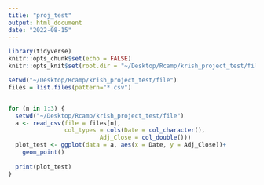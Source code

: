 ```yaml
---
title: "proj_test"
output: html_document
date: "2022-08-15"
---
```


```r
library(tidyverse)
knitr::opts_chunk$set(echo = FALSE)
knitr::opts_knit$set(root.dir = "~/Desktop/Rcamp/krish_project_test/file")

```

```r

setwd("~/Desktop/Rcamp/krish_project_test/file")
files = list.files(pattern="*.csv")


for (n in 1:3) {
  setwd("~/Desktop/Rcamp/krish_project_test/file")
  a <- read_csv(file = files[n],
                col_types = cols(Date = col_character(),
                          Adj_Close = col_double()))
  plot_test <- ggplot(data = a, aes(x = Date, y = Adj_Close))+
    geom_point()
  
  print(plot_test)
}



```